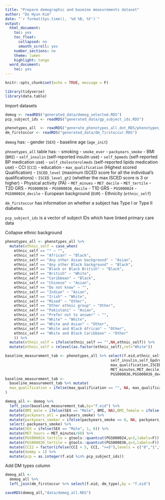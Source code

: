 ```yaml
---
title: "Prepare demographic and baseine measurements dataset"
author: "Do Hyun Kim"
date: "`r format(Sys.time(), '%d %B, %Y')`"
output:
  html_document:
    toc: yes
    toc_float:
      collapsed: no
      smooth_scroll: yes
    number_sections: no
    theme: lumen
    highlight: tango
  word_document:
    toc: yes
---
```


```r
knitr::opts_chunk$set(echo = TRUE, message = F)
```

```r
library(tidyverse)
library(data.table)
```

Import datasets
```r
demog <- readRDS("generated_data/demog_selected.RDS")
pcp_subject_ids <- readRDS("generated_data/gp_subject_ids.RDS")

phenotypes_all  <- readRDS("generate_phenotypes_all_dot_RDS/phenotypes_all.RDS")
dm_firstoccur <- readRDS("generated_data/dm_firstoccur.RDS")
```


`demog` has:
- gender (`SEX`)
- baseline age (`age_init`)

`phnoetypes_all` table has:
  - smoking
    - `smoke_ever` 
    - `packyears_smoke`
  - BMI (`BMI`)
  - `self_insulin` (self-reported insulin use)
  - `self_bpmeds` (self-reported BP medication use)
  - `self_cholesterolmeds` (self-reported lipids medication use)
  - CCI (`CCI`)
  - education
    - `max_qualification` (Highest scored Qualification)
    - `ISCED_level` (maximum ISCED score for all the individual's qualifications)
    - `ISCED_level_gt2` (whether the max ISCED score is 3 or higher)
  - Physical activity (PA)
    - `MET_minues`
    - `MET_decile` 
    - `MET_tertile`
  - T2D GRS
    - `PGS000036`
    - `PGS000036_decile`
  - T1D GRS
    - `PGS000024`
    - `PGS000024_decile`
  - European background (`EUR`)
  - Ethnicity (`ethnic_self`)
  
  `dm_firstoccur` has information on whether a subject has Type I or Type II diabetes.
  
  `pcp_subject_ids` is a vector of subject IDs which have linked primary care data 

Collapse ethnic background
```r
phenotypes_all <- phenotypes_all %>% 
  mutate(ethnic_self = case_when(
    ethnic_self == "" ~ "",
    ethnic_self == "African" ~ "Black",
    ethnic_self == "Any other Asian background" ~ "Asian",
    ethnic_self == "Any other Black background" ~ "Black",
    ethnic_self == "Black or Black British" ~ "Black",
    ethnic_self == "British" ~ "White",
    ethnic_self == "Caribbean" ~ "Black",
    ethnic_self == "Chinese" ~ "Asian",
    ethnic_self == "Do not know" ~ "",
    ethnic_self == "Indian" ~ "Asian",
    ethnic_self == "Irish" ~ "White",
    ethnic_self == "Mixed" ~ "Other",
    ethnic_self == "Other ethnic group" ~ "Other",
    ethnic_self == "Pakistani" ~ "Asian",
    ethnic_self == "Prefer not to answer" ~ "",
    ethnic_self == "White" ~ "White",
    ethnic_self == "White and Asian" ~ "Other",
    ethnic_self == "White and Black African" ~ "Other",
    ethnic_self == "White and Black Caribbean" ~ "Other"
    )) %>% 
  mutate(ethnic_self = ifelse(ethnic_self == "",NA,ethnic_self)) %>% 
  mutate(ethnic_self = relevel(as.factor(ethnic_self),ref="White"))
```


```r
baseline_measurement_tab <- phenotypes_all %>% select(f.eid,ethnic_self,EUR,smoke_ever,packyears_smoke,BMI,
                                                self_insulin,self_bpdrugs,self_cholesteroldrugs,CCI,
                                                max_qualification,ISCED_level,ISCED_level_gt2,
                                                MET_minutes,MET_decile,MET_tertile,
                                                PGS000036,PGS000036_decile,PGS000024,PGS000024_decile)
baseline_measurement_tab <- 
  baseline_measurement_tab %>% mutate(
  max_qualification = ifelse(max_qualification == "", NA, max_qualification)
)
```

```r
demog_all <- demog %>% 
  left_join(baseline_measurement_tab,by="f.eid") %>% 
  mutate(BMI_male = ifelse(SEX == "Male", BMI, NA),BMI_female = ifelse(SEX == "Female", BMI, NA)) %>%
  mutate(packyears_all = packyears_smoke) %>% 
  mutate(packyears_smoker = ifelse(packyears_smoke == 0, NA, packyears_smoke)) %>%
  select(-packyears_smoke) %>%
  mutate(SEX = ifelse(SEX == "Male", 1, 0)) %>%
  mutate(MET_hours = MET_minutes/60) %>%
  mutate(PGS000024_tertile = gtools::quantcut(PGS000024,q=3,labels=F)) %>%
  mutate(PGS000036_tertile = gtools::quantcut(PGS000036,q=3,labels=F)) %>%
  mutate(CCI2 = factor(ifelse(CCI < 5, CCI, ">=5"),levels = c("0","1","2","3","4",">=5"))) %>%
  mutate(dummy = 1) %>%
  mutate(pcp = as.integer(f.eid %in% pcp_subject_ids))
```

Add DM types column
```r
demog_all <- 
  demog_all %>% 
  left_join(dm_firstoccur %>% select(f.eid, dm_type),by = "f.eid")
```

```r
saveRDS(demog_all,"data/demog_all.RDS")
```














